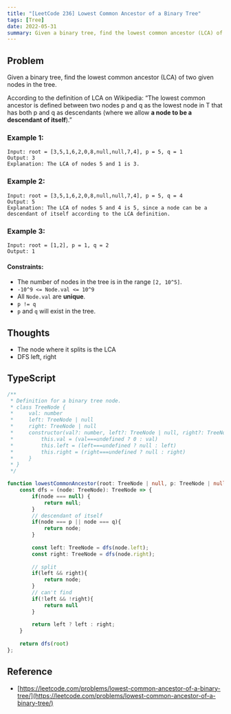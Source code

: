 ```yaml
---
title: "[LeetCode 236] Lowest Common Ancestor of a Binary Tree"
tags: [Tree]
date: 2022-05-31
summary: Given a binary tree, find the lowest common ancestor (LCA) of two given nodes in the tree.
---
```


## Problem

Given a binary tree, find the lowest common ancestor (LCA) of two given nodes in the tree.

According to the definition of LCA on Wikipedia: “The lowest common ancestor
is defined between two nodes p and q as the lowest node in T that has both p
and q as descendants (where we allow **a node to be a descendant of itself**).”

### Example 1:

```
Input: root = [3,5,1,6,2,0,8,null,null,7,4], p = 5, q = 1
Output: 3
Explanation: The LCA of nodes 5 and 1 is 3.
```

### Example 2:

```
Input: root = [3,5,1,6,2,0,8,null,null,7,4], p = 5, q = 4
Output: 5
Explanation: The LCA of nodes 5 and 4 is 5, since a node can be a descendant of itself according to the LCA definition.
```

### Example 3:

```
Input: root = [1,2], p = 1, q = 2
Output: 1
```
 
#### Constraints:

- The number of nodes in the tree is in the range `[2, 10^5]`.
- `-10^9 <= Node.val <= 10^9`
- All `Node.val` are **unique**.
- `p != q`
- `p` and `q` will exist in the tree.

## Thoughts

- The node where it splits is the LCA
- DFS left, right

## TypeScript

```typescript
/**
 * Definition for a binary tree node.
 * class TreeNode {
 *     val: number
 *     left: TreeNode | null
 *     right: TreeNode | null
 *     constructor(val?: number, left?: TreeNode | null, right?: TreeNode | null) {
 *         this.val = (val===undefined ? 0 : val)
 *         this.left = (left===undefined ? null : left)
 *         this.right = (right===undefined ? null : right)
 *     }
 * }
 */

function lowestCommonAncestor(root: TreeNode | null, p: TreeNode | null, q: TreeNode | null): TreeNode | null {
    const dfs = (node: TreeNode): TreeNode => {
        if(node === null) {
            return null;
        }
        // descendant of itself
        if(node === p || node === q){
            return node;
        }
        
        const left: TreeNode = dfs(node.left);
        const right: TreeNode = dfs(node.right);
        
        // split
        if(left && right){
            return node;
        }
        // can't find
        if(!left && !right){
            return null
        }
        
        return left ? left : right;
    }
    
    return dfs(root)
};
```

## Reference

- [https://leetcode.com/problems/lowest-common-ancestor-of-a-binary-tree/](https://leetcode.com/problems/lowest-common-ancestor-of-a-binary-tree/)